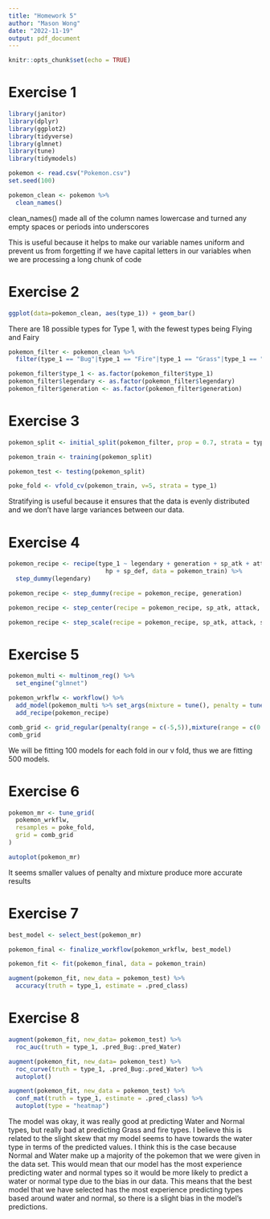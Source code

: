 ```yaml
---
title: "Homework 5"
author: "Mason Wong"
date: "2022-11-19"
output: pdf_document
---
```


```r
knitr::opts_chunk$set(echo = TRUE)
```

# Exercise 1

```r
library(janitor)
library(dplyr)
library(ggplot2)
library(tidyverse)
library(glmnet)
library(tune)
library(tidymodels)

pokemon <- read.csv("Pokemon.csv")
set.seed(100)

pokemon_clean <- pokemon %>% 
  clean_names()
```

clean_names() made all of the column names lowercase and turned any empty spaces or periods into underscores

This is useful because it helps to make our variable names uniform and prevent us from forgetting if we have capital letters in our variables when we are processing a long chunk of code

# Exercise 2

```r
ggplot(data=pokemon_clean, aes(type_1)) + geom_bar()
```
There are 18 possible types for Type 1, with the fewest types being Flying and Fairy

```r
pokemon_filter <- pokemon_clean %>%
  filter(type_1 == "Bug"|type_1 == "Fire"|type_1 == "Grass"|type_1 == "Normal"|type_1 == "Water"|type_1 == "Psychic")

pokemon_filter$type_1 <- as.factor(pokemon_filter$type_1)
pokemon_filter$legendary <- as.factor(pokemon_filter$legendary)
pokemon_filter$generation <- as.factor(pokemon_filter$generation)
```

# Exercise 3

```r
pokemon_split <- initial_split(pokemon_filter, prop = 0.7, strata = type_1)

pokemon_train <- training(pokemon_split)

pokemon_test <- testing(pokemon_split)

poke_fold <- vfold_cv(pokemon_train, v=5, strata = type_1)
```

Stratifying is useful because it ensures that the data is evenly distributed and we don't have large variances between our data.

# Exercise 4

```r
pokemon_recipe <- recipe(type_1 ~ legendary + generation + sp_atk + attack + speed + defense + 
                           hp + sp_def, data = pokemon_train) %>%
  step_dummy(legendary)

pokemon_recipe <- step_dummy(recipe = pokemon_recipe, generation)

pokemon_recipe <- step_center(recipe = pokemon_recipe, sp_atk, attack, speed, defense, hp, sp_def)

pokemon_recipe <- step_scale(recipe = pokemon_recipe, sp_atk, attack, speed, defense, hp, sp_def)
```

# Exercise 5

```r
pokemon_multi <- multinom_reg() %>%
  set_engine("glmnet")

pokemon_wrkflw <- workflow() %>%
  add_model(pokemon_multi %>% set_args(mixture = tune(), penalty = tune())) %>%
  add_recipe(pokemon_recipe)

comb_grid <- grid_regular(penalty(range = c(-5,5)),mixture(range = c(0,1)), levels = c(penalty=10, mixture=10))
comb_grid
```
We will be fitting 100 models for each fold in our v fold, thus we are fitting 500 models.

# Exercise 6

```r
pokemon_mr <- tune_grid(
  pokemon_wrkflw,
  resamples = poke_fold,
  grid = comb_grid
)

autoplot(pokemon_mr)
```
It seems smaller values of penalty and mixture produce more accurate results

# Exercise 7

```r
best_model <- select_best(pokemon_mr)

pokemon_final <- finalize_workflow(pokemon_wrkflw, best_model)

pokemon_fit <- fit(pokemon_final, data = pokemon_train)

augment(pokemon_fit, new_data = pokemon_test) %>%
  accuracy(truth = type_1, estimate = .pred_class)
```


# Exercise 8

```r
augment(pokemon_fit, new_data= pokemon_test) %>%
  roc_auc(truth = type_1, .pred_Bug:.pred_Water)

augment(pokemon_fit, new_data= pokemon_test) %>%
  roc_curve(truth = type_1, .pred_Bug:.pred_Water) %>%
  autoplot()

augment(pokemon_fit, new_data = pokemon_test) %>%
  conf_mat(truth = type_1, estimate = .pred_class) %>% 
  autoplot(type = "heatmap")
```
The model was okay, it was really good at predicting Water and Normal types, but really bad at predicting Grass and fire types. I believe this is related to the slight skew that my model seems to have towards the water type in terms of the predicted values. I think this is the case because Normal and Water make up a majority of the pokemon that we were given in the data set. This would mean that our model has the most experience predicting water and normal types so it would be more likely to predict a water or normal type due to the bias in our data. This means that the best model that we have selected has the most experience predicting types based around water and normal, so there is a slight bias in the model's predictions.
